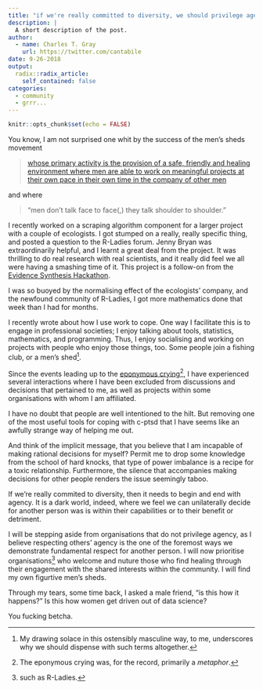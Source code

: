 ```yaml
---
title: "if we're really committed to diversity, we should privilege agency"
description: |
  A short description of the post.
author:
  - name: Charles T. Gray
    url: https://twitter.com/cantabile
date: 9-26-2018
output:
  radix::radix_article:
    self_contained: false
categories:
  - community
  - grrr...
---
```


```r
knitr::opts_chunk$set(echo = FALSE)
```

You know, I am not surprised one whit by the success of the men's sheds movement

> [whose primary activity is the provision of a safe, friendly and healing environment where men are able to work on meaningful projects at their own pace in their own time in the company of other men](https://mensshed.org/about-amsa/what-is-amsa/) 

and where

> "men don’t talk face to face(,) they talk shoulder to shoulder."

I recently worked on a scraping algorithm component for a larger project with a couple of ecologists. I got stumped on a really, really specific thing, and posted a question to the R-Ladies forum. Jenny Bryan was extraordinarily helpful, and I learnt a great deal from the project. It was thrilling to do real research with real scientists, and it really did feel we all were having a smashing time of it. This project is a follow-on from the [Evidence Synthesis Hackathon](https://evidencesynthesishackathon.com/).

I was so buoyed by the normalising effect of the ecologists' company, and the newfound community of R-Ladies, I got more mathematics done that week than I had for months.  

I recently wrote about how I use work to cope. 
One way I facilitate this is to engage in professional societies; I enjoy talking about tools, statistics, mathematics, and programming. Thus, I enjoy socialising and working on projects with people who enjoy those things, too. Some people join a fishing club, or a men's shed[^1].

[^1]: My drawing solace in this ostensibly masculine way, to me, underscores why we should dispense with such terms altogether. 

Since the events leading up to the [eponymous crying](http://cantabile.rbind.io/2018/07/18/crying-should-be-okay/)[^2], I have experienced several interactions where I have been excluded from discussions and decisions that pertained to me, as well as projects within some organisations with whom I am affiliated. 

[^2]: The eponymous crying was, for the record, primarily a *metaphor*.

I have no doubt that people are well intentioned to the hilt. But removing one of the most useful tools for coping with c-ptsd that I have seems like an awfully strange way of helping me out.  

And think of the implicit message, that you believe that I am incapable of making rational decisions for myself? Permit me to drop some knowledge from the school of hard knocks, that type of power imbalance is a recipe for a toxic relationship. Furthermore, the silence that accompanies making decisions for other people renders the issue seemingly taboo.   

If we're really commited to diversity, then it needs to begin and end with agency.  It is a dark world, indeed, where we feel we can unilaterally decide for another person was is within their capabilities or to their benefit or detriment.  

I will be stepping aside from organisations that do not privilege agency, as I believe respecting others' agency is the one of the foremost ways we demonstrate fundamental respect for another person. I will now prioritise organisations[^3] who welcome and nuture those who find healing through their engagement with the shared interests within the community. I will find my own figurtive men's sheds. 

[^3]: such as R-Ladies.

Through my tears, some time back, I asked a male friend, "is this how it happens?" Is this how women get driven out of data science? 

You fucking betcha. 